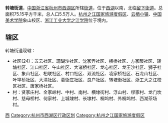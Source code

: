 {{中国乡级行政区
|景观照片文件名 =201608 Views of Zhuantang from Qiantang River Bridge.jpg
|景观照片描述 = 
|位置图文件名 = 
|位置图描述 = 
|汉语拼音 = Zhuǎn táng
|旧称 = 
|地名出处 =
|建置时间 = 
|毗邻 = [[滨江区|滨江区]]、[[富阳区|富阳区]]、[[上城区|上城区]]、[[留下街道|留下街道]]
|电话区号 = 571
|33/01/06/010/000}}
'''转塘街道'''，[[中国|中国]][[浙江省|浙江省]][[杭州市|杭州市]][[西湖区_(杭州市)|西湖区]]所辖[[街道办事处|街道]]，位于[[西湖|西湖]]以南，北临[[留下街道|留下街道]]。总面积75.15平方千米，总人口5.5万人。[[杭州之江国家旅游度假区|杭州之江国家旅游度假区]]、[[云栖小镇|云栖小镇]]、[[中国美术学院|中国美术学院]]象山校区、[[浙江工业大学之江学院|浙江工业大学之江学院]]位于境内。

== 辖区 ==
转塘街道现辖：
*社区(24)：五云社区、珊瑚沙社区、沈家弄社区、横桥社区、方家畈社区、转塘社区、江口社区、午山社区、大诸桥社区、龙心社区、龙王沙社区、狮子社区、象山社区、桕联社区、村口社区、双流社区、凌家桥社区、石龙山社区、叶埠桥社区、大清社区、葛衙庄社区、良户社区、转塘街社区、浙工大之江校区社区、唐家桥社区。
*村：贤家庄村、金家岭村、中村、南村、横埭街村、浮山村、缪家村、龙门坎村、慈母桥村、何家村、上城埭村、长埭村、桐坞村、外桐坞村、西湖茶场村。

{{杭州市西湖区行政区划}}

[[Category:杭州市街道_(行政区划)|西]]
[[Category:杭州市西湖区行政区划|Category:杭州市西湖区行政区划]]
[[Category:杭州之江国家旅游度假区|Category:杭州之江国家旅游度假区]]